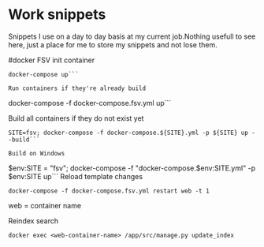 # Work snippets
Snippets I use on a day to day basis at my current job.Nothing usefull to see here, just a place for me to store my snippets and not lose them.

#docker FSV
init container
```
docker-compose up```

Run containers if they're already build
```
docker-compose -f docker-compose.fsv.yml up```

Build all containers if they do not exist yet
```
SITE=fsv; docker-compose -f docker-compose.${SITE}.yml -p ${SITE} up --build```

Build on Windows
```
$env:SITE = "fsv"; docker-compose -f "docker-compose.$env:SITE.yml" -p $env:SITE up```
Reload template changes

``` 
docker-compose -f docker-compose.fsv.yml restart web -t 1

```
web = container name


Reindex search
```
docker exec <web-container-name> /app/src/manage.py update_index